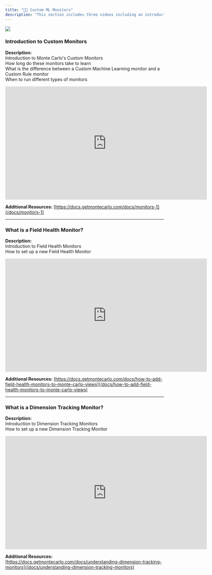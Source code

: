 ```yaml
---
title: "🧑‍🎓 Custom ML Monitors"
description: "This section includes three videos including an introduction to Custom Monitors, Field Health Monitors and Dimension Tracking Monitors."
---
```


![](/images/dc4bb31-Custom_MML.png)

### Introduction to Custom Monitors

**Description:**  
Introduction to Monte Carlo's Custom Monitors  
How long do these monitors take to learn  
What is the difference between a Custom Machine Learning monitor and a Custom Rule monitor  
When to run different types of monitors

<iframe title="vimeo-player" src="https://player.vimeo.com/video/869246059?h=058f318520" width="640" height="360" frameborder="0"    allowfullscreen></iframe>

**Additional Resources:** [https://docs.getmontecarlo.com/docs/monitors-1](/docs/monitors-1)

---

### What is a Field Health Monitor?

**Description:**  
Introduction to Field Health Monitors  
How to set up a new Field Health Monitor

<iframe title="vimeo-player" src="https://player.vimeo.com/video/869245647?h=7421537ffb" width="640" height="360" frameborder="0"    allowfullscreen></iframe>

**Additional Resources:** [https://docs.getmontecarlo.com/docs/how-to-add-field-health-monitors-to-monte-carlo-views](/docs/how-to-add-field-health-monitors-to-monte-carlo-views)

---

### What is a Dimension Tracking Monitor?

**Description:**  
Introduction to Dimension Tracking Monitors  
How to set up a new Dimension Tracking Monitor

<iframe title="vimeo-player" src="https://player.vimeo.com/video/869245555?h=82c04edab3" width="640" height="360" frameborder="0"    allowfullscreen></iframe>

**Additional Resources:** [https://docs.getmontecarlo.com/docs/understanding-dimension-tracking-monitors](/docs/understanding-dimension-tracking-monitors)